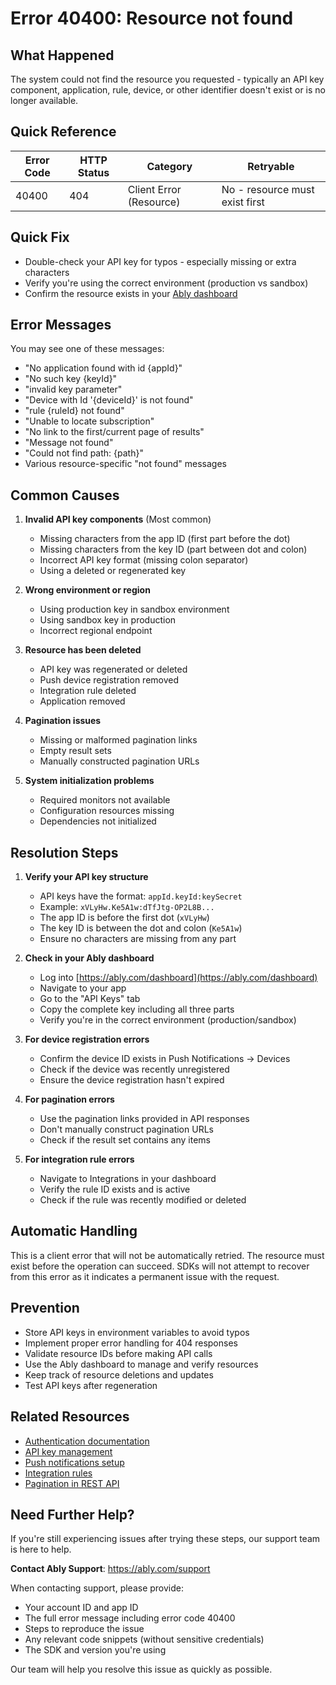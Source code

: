 <!-- Generated by: ably-os errors document-error-codes -->
<!-- Repository: https://github.com/ably/ably-os -->
<!-- Command: ./bin/ably-os errors document-error-codes 40400 -->
<!-- Generated: 2025-08-21T10-28-43-924Z -->
<!-- Sources: 
     - Analysis: https://github.com/ably/ably-os/blob/main/output/error-codes/research/40400-analysis.md
     - Knowledge: https://github.com/ably/ably-os/blob/main/output/error-codes/research/40400-knowledge.md
     - Editorial notes: https://github.com/ably/ably-os/blob/main/src/prompts/errors/editorial-notes.md
-->
<!-- Key Approach: Document the three main causes (invalid app ID, invalid key ID, general resource not found) as identified in editorial notes and research, with emphasis on authentication failures which are most common -->
<!-- Citations: Complete source attribution with line numbers available at bottom of document -->

# Error 40400: Resource not found

## What Happened

The system could not find the resource you requested - typically an API key component, application, rule, device, or other identifier doesn't exist or is no longer available.

## Quick Reference

| Error Code | HTTP Status | Category | Retryable |
|------------|-------------|----------|-----------|
| 40400 | 404 | Client Error (Resource) | No - resource must exist first |

## Quick Fix

- Double-check your API key for typos - especially missing or extra characters
- Verify you're using the correct environment (production vs sandbox)
- Confirm the resource exists in your [Ably dashboard](https://ably.com/dashboard)

## Error Messages

You may see one of these messages:
- "No application found with id {appId}"
- "No such key {keyId}"
- "invalid key parameter"
- "Device with Id '{deviceId}' is not found"
- "rule {ruleId} not found"
- "Unable to locate subscription"
- "No link to the first/current page of results"
- "Message not found"
- "Could not find path: {path}"
- Various resource-specific "not found" messages

## Common Causes

<!-- Source: Analysis from https://github.com/ably/ably-os/blob/main/output/error-codes/research/40400-analysis.md lines 139-162 and knowledge from https://github.com/ably/ably-os/blob/main/output/error-codes/research/40400-knowledge.md lines 143-148 -->

1. **Invalid API key components** (Most common)
   - Missing characters from the app ID (first part before the dot)
   - Missing characters from the key ID (part between dot and colon)
   - Incorrect API key format (missing colon separator)
   - Using a deleted or regenerated key

2. **Wrong environment or region**
   - Using production key in sandbox environment
   - Using sandbox key in production
   - Incorrect regional endpoint

3. **Resource has been deleted**
   - API key was regenerated or deleted
   - Push device registration removed
   - Integration rule deleted
   - Application removed

4. **Pagination issues**
   - Missing or malformed pagination links
   - Empty result sets
   - Manually constructed pagination URLs

5. **System initialization problems**
   - Required monitors not available
   - Configuration resources missing
   - Dependencies not initialized

## Resolution Steps

<!-- Source: Knowledge file guidance from https://github.com/ably/ably-os/blob/main/output/error-codes/research/40400-knowledge.md lines 62-67 with authentication-specific guidance from editorial notes https://github.com/ably/ably-os/blob/main/src/prompts/errors/editorial-notes.md lines 54-60 -->

1. **Verify your API key structure**
   - API keys have the format: `appId.keyId:keySecret`
   - Example: `xVLyHw.Ke5A1w:dTfJtg-OP2L8B...`
   - The app ID is before the first dot (`xVLyHw`)
   - The key ID is between the dot and colon (`Ke5A1w`)
   - Ensure no characters are missing from any part

2. **Check in your Ably dashboard**
   - Log into [https://ably.com/dashboard](https://ably.com/dashboard)
   - Navigate to your app
   - Go to the "API Keys" tab
   - Copy the complete key including all three parts
   - Verify you're in the correct environment (production/sandbox)

3. **For device registration errors**
   - Confirm the device ID exists in Push Notifications → Devices
   - Check if the device was recently unregistered
   - Ensure the device registration hasn't expired

4. **For pagination errors**
   - Use the pagination links provided in API responses
   - Don't manually construct pagination URLs
   - Check if the result set contains any items

5. **For integration rule errors**
   - Navigate to Integrations in your dashboard
   - Verify the rule ID exists and is active
   - Check if the rule was recently modified or deleted

## Automatic Handling

<!-- Source: Analysis finding from https://github.com/ably/ably-os/blob/main/output/error-codes/research/40400-analysis.md lines 209-212 regarding error being permanent -->

This is a client error that will not be automatically retried. The resource must exist before the operation can succeed. SDKs will not attempt to recover from this error as it indicates a permanent issue with the request.

## Prevention

<!-- Source: Best practices from https://github.com/ably/ably-os/blob/main/output/error-codes/research/40400-knowledge.md lines 71-76 -->

- Store API keys in environment variables to avoid typos
- Implement proper error handling for 404 responses
- Validate resource IDs before making API calls
- Use the Ably dashboard to manage and verify resources
- Keep track of resource deletions and updates
- Test API keys after regeneration

## Related Resources

- [Authentication documentation](https://ably.com/docs/auth)
- [API key management](https://ably.com/docs/auth/basic)
- [Push notifications setup](https://ably.com/docs/push)
- [Integration rules](https://ably.com/docs/general/integrations)
- [Pagination in REST API](https://ably.com/docs/rest/usage#pagination)

## Need Further Help?

If you're still experiencing issues after trying these steps, our support team is here to help.

**Contact Ably Support**: https://ably.com/support

When contacting support, please provide:
- Your account ID and app ID
- The full error message including error code 40400
- Steps to reproduce the issue
- Any relevant code snippets (without sensitive credentials)
- The SDK and version you're using

Our team will help you resolve this issue as quickly as possible.

<!-- =============================================== -->
<!-- INTERNAL DOCUMENTATION (NOT RENDERED) -->
<!-- =============================================== -->

<!-- SOURCES USED:
- Analysis File: https://github.com/ably/ably-os/blob/main/output/error-codes/research/40400-analysis.md
- Knowledge File: https://github.com/ably/ably-os/blob/main/output/error-codes/research/40400-knowledge.md
- Editorial Notes: https://github.com/ably/ably-os/blob/main/src/prompts/errors/editorial-notes.md (Specific guidance for 40400 at lines 50-68)
- Existing Documentation: Enhanced from https://github.com/ably/docs/blob/main/src/pages/docs/platform/errors/codes/40400-resource-not-found.mdx
-->

<!-- CONTENT DECISIONS:
- FAQ Content Preserved: Existing documentation structure and guidance from https://github.com/ably/ably-os/blob/main/output/error-codes/research/40400-knowledge.md lines 49-82
- Content Excluded: Internal system resources like ZeroRPC clients, netmap registration, cluster status details - too technical for customer docs
- Recommendations Source: 
  - Step 1: Based on editorial notes guidance about API key structure https://github.com/ably/ably-os/blob/main/src/prompts/errors/editorial-notes.md lines 54-60
  - Step 2: Standard dashboard verification from knowledge file https://github.com/ably/ably-os/blob/main/output/error-codes/research/40400-knowledge.md lines 64-65
  - Step 3-5: Specific resource checks based on analysis findings https://github.com/ably/ably-os/blob/main/output/error-codes/research/40400-analysis.md lines 155-160
- Code Examples Rationale: No code examples included as this is a resource lookup error requiring dashboard/configuration fixes rather than code changes
-->

<!-- ATTRIBUTION BY SECTION:
- Common Causes: 
  - Cause 1: Based on Slack discussions and editorial notes https://github.com/ably/ably-os/blob/main/output/error-codes/research/40400-knowledge.md lines 89-95
  - Cause 2: From knowledge file https://github.com/ably/ably-os/blob/main/output/error-codes/research/40400-knowledge.md line 55
  - Cause 3: From analysis of realtime server code https://github.com/ably/ably-os/blob/main/output/error-codes/research/40400-analysis.md lines 18-31
  - Cause 4: From ably-js pagination implementation https://github.com/ably/ably-os/blob/main/output/error-codes/research/40400-analysis.md lines 145-152
  - Cause 5: From realtime health monitoring code https://github.com/ably/ably-os/blob/main/output/error-codes/research/40400-analysis.md lines 89-103
- Resolution Steps: 
  - Step 1: Editorial notes requirement https://github.com/ably/ably-os/blob/main/src/prompts/errors/editorial-notes.md lines 54-60
  - Step 2: Standard practice from knowledge file https://github.com/ably/ably-os/blob/main/output/error-codes/research/40400-knowledge.md lines 64-65
  - Step 3: From ably-dotnet push implementation https://github.com/ably/ably-os/blob/main/output/error-codes/research/40400-analysis.md lines 158-160
  - Step 4: From ably-js pagination code https://github.com/ably/ably-os/blob/main/output/error-codes/research/40400-analysis.md lines 145-152
  - Step 5: From realtime rule management https://github.com/ably/ably-os/blob/main/output/error-codes/research/40400-analysis.md lines 22-25
- Prevention: Based on best practices from https://github.com/ably/ably-os/blob/main/output/error-codes/research/40400-knowledge.md lines 71-76
-->

<!-- IMPROVEMENT INSTRUCTIONS:
To improve this error code documentation:
1. First approach: Update editorial-notes.md in ably-os repository with specific guidance for error 40400
2. Regenerate: Run `./bin/ably-os errors document-error-codes 40400 --force`
3. For broader improvements: Review and update ably-os prompt templates
4. Context: See https://github.com/ably/ably-os/blob/main/docs/ERROR_COMMANDS_GUIDE.md
5. Source repository: https://github.com/ably/ably-os
-->